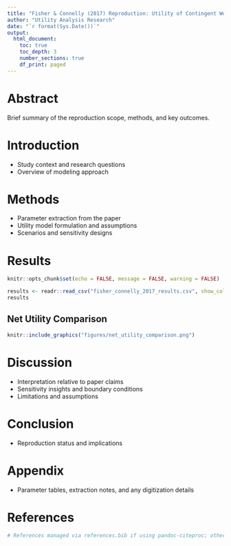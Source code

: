 ```yaml
---
title: "Fisher & Connelly (2017) Reproduction: Utility of Contingent Workers"
author: "Utility Analysis Research"
date: "`r format(Sys.Date())`"
output:
  html_document:
    toc: true
    toc_depth: 3
    number_sections: true
    df_print: paged
---
```


# Abstract
Brief summary of the reproduction scope, methods, and key outcomes.

# Introduction
- Study context and research questions
- Overview of modeling approach

# Methods
- Parameter extraction from the paper
- Utility model formulation and assumptions
- Scenarios and sensitivity designs

# Results
```r
knitr::opts_chunk$set(echo = FALSE, message = FALSE, warning = FALSE)
```
```r
results <- readr::read_csv("fisher_connelly_2017_results.csv", show_col_types = FALSE)
results
```

## Net Utility Comparison
```r
knitr::include_graphics("figures/net_utility_comparison.png")
```

# Discussion
- Interpretation relative to paper claims
- Sensitivity insights and boundary conditions
- Limitations and assumptions

# Conclusion
- Reproduction status and implications

# Appendix
- Parameter tables, extraction notes, and any digitization details

# References
```r
# References managed via references.bib if using pandoc-citeproc; otherwise list here
``` 